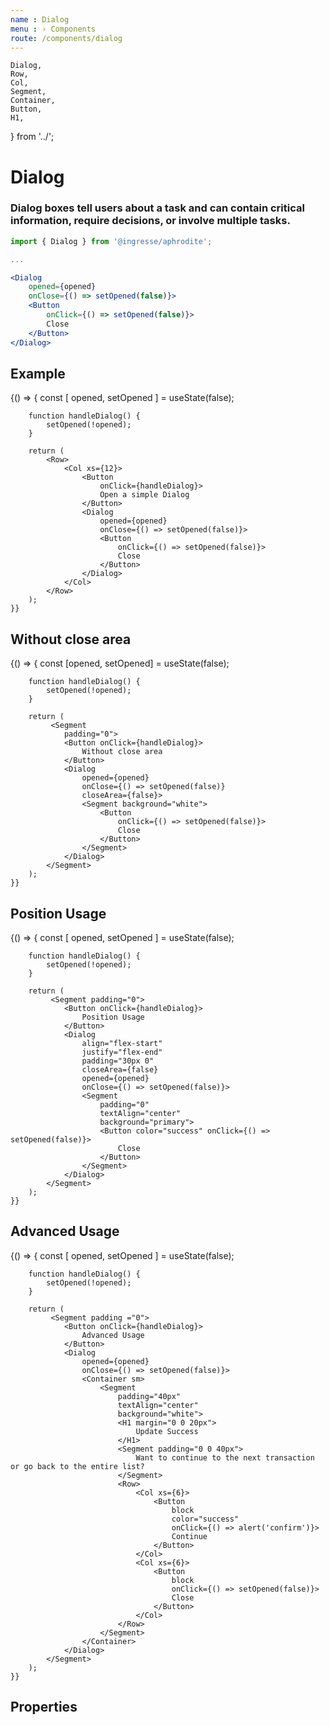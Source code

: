 ```yaml
---
name : Dialog
menu : › Components
route: /components/dialog
---
```


    Dialog,
    Row,
    Col,
    Segment,
    Container,
    Button,
    H1,
} from '../';


# Dialog
### Dialog boxes tell users about a task and can contain critical information, require decisions, or involve multiple tasks.

```jsx
import { Dialog } from '@ingresse/aphrodite';

...

<Dialog
    opened={opened}
    onClose={() => setOpened(false)}>
    <Button
        onClick={() => setOpened(false)}>
        Close
    </Button>
</Dialog>
```


## Example

<Playground>
    {() => {
        const [ opened, setOpened ] = useState(false);

        function handleDialog() {
            setOpened(!opened);
        }

        return (
            <Row>
                <Col xs={12}>
                    <Button
                        onClick={handleDialog}>
                        Open a simple Dialog
                    </Button>
                    <Dialog
                        opened={opened}
                        onClose={() => setOpened(false)}>
                        <Button
                            onClick={() => setOpened(false)}>
                            Close
                        </Button>
                    </Dialog>
                </Col>
            </Row>
        );
    }}
</Playground>


## Without close area

<Playground>
    {() => {
        const [opened, setOpened] = useState(false);

        function handleDialog() {
            setOpened(!opened);
        }

        return (
             <Segment
                padding="0">
                <Button onClick={handleDialog}>
                    Without close area
                </Button>
                <Dialog
                    opened={opened}
                    onClose={() => setOpened(false)}
                    closeArea={false}>
                    <Segment background="white">
                        <Button
                            onClick={() => setOpened(false)}>
                            Close
                        </Button>
                    </Segment>
                </Dialog>
            </Segment>
        );
    }}
</Playground>


## Position Usage

<Playground>
    {() => {
        const [ opened, setOpened ] = useState(false);

        function handleDialog() {
            setOpened(!opened);
        }

        return (
             <Segment padding="0">
                <Button onClick={handleDialog}>
                    Position Usage
                </Button>
                <Dialog
                    align="flex-start"
                    justify="flex-end"
                    padding="30px 0"
                    closeArea={false}
                    opened={opened}
                    onClose={() => setOpened(false)}>
                    <Segment
                        padding="0"
                        textAlign="center"
                        background="primary">
                        <Button color="success" onClick={() => setOpened(false)}>
                            Close
                        </Button>
                    </Segment>
                </Dialog>
            </Segment>
        );
    }}
</Playground>


## Advanced Usage

<Playground>
    {() => {
        const [ opened, setOpened ] = useState(false);

        function handleDialog() {
            setOpened(!opened);
        }

        return (
             <Segment padding ="0">
                <Button onClick={handleDialog}>
                    Advanced Usage
                </Button>
                <Dialog
                    opened={opened}
                    onClose={() => setOpened(false)}>
                    <Container sm>
                        <Segment
                            padding="40px"
                            textAlign="center"
                            background="white">
                            <H1 margin="0 0 20px">
                                Update Success
                            </H1>
                            <Segment padding="0 0 40px">
                                Want to continue to the next transaction or go back to the entire list?
                            </Segment>
                            <Row>
                                <Col xs={6}>
                                    <Button
                                        block
                                        color="success"
                                        onClick={() => alert('confirm')}>
                                        Continue
                                    </Button>
                                </Col>
                                <Col xs={6}>
                                    <Button
                                        block
                                        onClick={() => setOpened(false)}>
                                        Close
                                    </Button>
                                </Col>
                            </Row>
                        </Segment>
                    </Container>
                </Dialog>
            </Segment>
        );
    }}
</Playground>


## Properties

<Props of={Dialog} />

